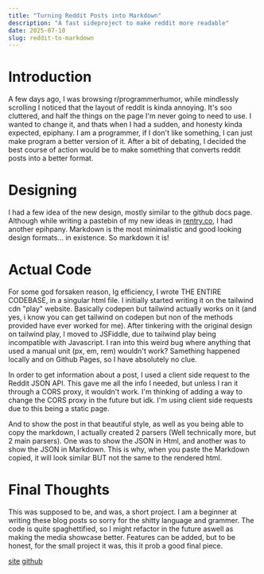 ```yaml
---
title: "Turning Reddit Posts into Markdown"
description: "A fast sideproject to make reddit more readable"
date: 2025-07-10
slug: reddit-to-markdown
---
```

# Introduction
A few days ago, I was browsing r/programmerhumor, while mindlessly scrolling I noticed that the layout of reddit is kinda annoying.
It's soo cluttered, and half the things on the page I'm never going to need to use. I wanted to change it, and thats when I had a sudden, and honesty kinda expected, epiphany. I am a programmer, if I don't like something, I can just make program a better version of it. After a bit of debating, I decided the best course of action would be to make something that converts reddit posts into a better format. 

# Designing
I had a few idea of the new design, mostly similar to the github docs page. 
Although while writing a pastebin of my new ideas in [rentry.co](https://rentry.co), I had another epihpany. Markdown is the most minimalistic and good looking design formats... in existence. So markdown it is! 

# Actual Code
For some god forsaken reason, Ig efficiency, I wrote THE ENTIRE CODEBASE, in a singular html file. I initially started writing it on
the tailwind cdn "play" website. Basically codepen but tailwind actually works on it (and yes, i know you can get tailwind on codepen but non of the methods provided have ever worked for me). After tinkering with the original design on tailwind play, I moved to JSFiddle, due to tailwind play being incompatible with Javascript. 
I ran into this weird bug where anything that used a manual unit (px, em, rem) wouldn't work? Samething happened locally and on Github Pages, so I have absolutely no clue.

In order to get information about a post, I used a client side request to the Reddit JSON API. This gave me all the info I needed, but unless I ran it through a CORS proxy, it wouldn't work. I'm thinking of adding a way to change the CORS proxy in the future but idk. I'm using client side requests due to this being a static page. 

And to show the post in that beautiful style, as well as you being able to copy the markdown, I actually created 2 parsers (Well technically more, but 2 main parsers). One was to show the JSON in Html, and another was to show the JSON in Markdown. This is why, when you paste the Markdown copied, it will look similar BUT not the same to the rendered html. 

# Final Thoughts
This was supposed to be, and was, a short project. I am a beginner at writing these blog posts so sorry for the shitty language and grammer. The code is quite spaghettified, so I might refactor in the future aswell as making the media showcase better. 
Features can be added, but to be honest, for the small project it was, this it prob a good final piece. 

[site](https://aunchers.github.io/RedditToMarkdown) [github](https://github.com/aunchers/RedditToMarkdown/)


